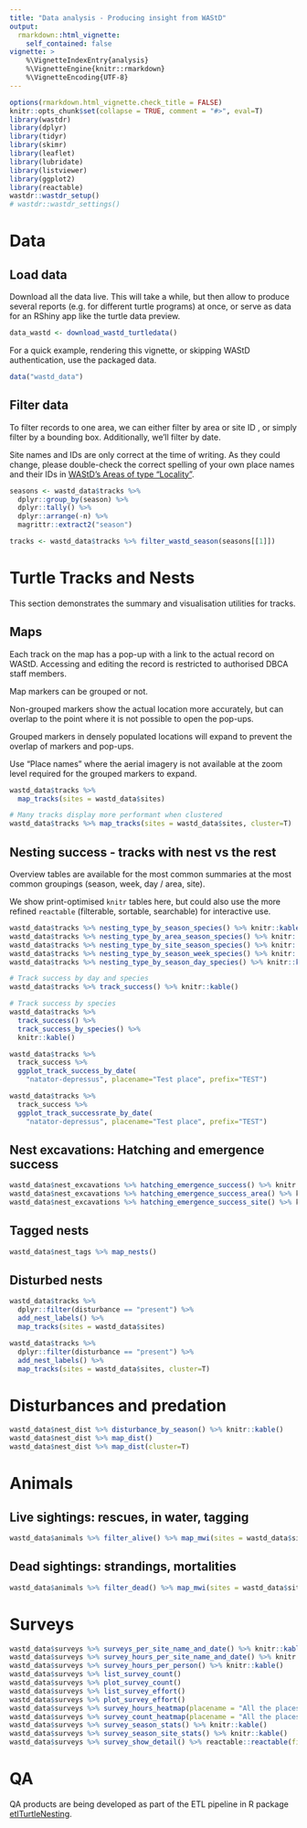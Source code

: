```yaml
---
title: "Data analysis - Producing insight from WAStD"
output: 
  rmarkdown::html_vignette:
    self_contained: false
vignette: >
    %\VignetteIndexEntry{analysis}
    %\VignetteEngine{knitr::rmarkdown}
    %\VignetteEncoding{UTF-8}
---
```


```r
options(rmarkdown.html_vignette.check_title = FALSE)
knitr::opts_chunk$set(collapse = TRUE, comment = "#>", eval=T)
library(wastdr)
library(dplyr)
library(tidyr)
library(skimr)
library(leaflet)
library(lubridate)
library(listviewer)
library(ggplot2)
library(reactable)
wastdr::wastdr_setup()
# wastdr::wastdr_settings()
```
# Data

## Load data
Download all the data live. This will take a while, but then allow to produce
several reports (e.g. for different turtle programs) at once, or serve as data
for an RShiny app like the turtle data preview.

```r
data_wastd <- download_wastd_turtledata()
```

For a quick example, rendering this vignette, or skipping WAStD authentication,
use the packaged data.

```r
data("wastd_data")
```

## Filter data
To filter records to one area, we can either filter by area or site ID , 
or simply filter by a bounding box. Additionally, we'll filter by date.

Site names and IDs are only correct at the time of writing. 
As they could change, please double-check the correct spelling of your own 
place names and their IDs in [WAStD's Areas of type "Locality"](https://wastd.dbca.wa.gov.au/admin/observations/area/?area_type__exact=Locality).

```r
seasons <- wastd_data$tracks %>% 
  dplyr::group_by(season) %>% 
  dplyr::tally() %>% 
  dplyr::arrange(-n) %>% 
  magrittr::extract2("season")

tracks <- wastd_data$tracks %>% filter_wastd_season(seasons[[1]])
```

# Turtle Tracks and Nests
This section demonstrates the summary and visualisation utilities for tracks.

## Maps
Each track on the map has a pop-up with a link to the actual record on WAStD.
Accessing and editing the record is restricted to authorised DBCA staff members.

Map markers can be grouped or not. 

Non-grouped markers show the actual location more accurately, but can overlap to
the point where it is not possible to open the pop-ups. 

Grouped markers in densely populated locations will expand to prevent the overlap of
markers and pop-ups.

Use "Place names" where the aerial imagery is not available at the zoom level required
for the grouped markers to expand.

```r
wastd_data$tracks %>% 
  map_tracks(sites = wastd_data$sites)

# Many tracks display more performant when clustered
wastd_data$tracks %>% map_tracks(sites = wastd_data$sites, cluster=T)
```


## Nesting success - tracks with nest vs the rest
Overview tables are available for the most common summaries at the most common
groupings (season, week, day / area, site).

We show print-optimised `knitr` tables here, but could also use the more refined
`reactable` (filterable, sortable, searchable) for interactive use.

```r
wastd_data$tracks %>% nesting_type_by_season_species() %>% knitr::kable()
wastd_data$tracks %>% nesting_type_by_area_season_species() %>% knitr::kable()
wastd_data$tracks %>% nesting_type_by_site_season_species() %>% knitr::kable()
wastd_data$tracks %>% nesting_type_by_season_week_species() %>% knitr::kable()
wastd_data$tracks %>% nesting_type_by_season_day_species() %>% knitr::kable()

# Track success by day and species
wastd_data$tracks %>% track_success() %>% knitr::kable()

# Track success by species
wastd_data$tracks %>% 
  track_success() %>% 
  track_success_by_species() %>% 
  knitr::kable()

wastd_data$tracks %>% 
  track_success %>% 
  ggplot_track_success_by_date(
    "natator-depressus", placename="Test place", prefix="TEST")

wastd_data$tracks %>% 
  track_success %>% 
  ggplot_track_successrate_by_date(
    "natator-depressus", placename="Test place", prefix="TEST")
```

## Nest excavations: Hatching and emergence success

```r
wastd_data$nest_excavations %>% hatching_emergence_success() %>% knitr::kable()
wastd_data$nest_excavations %>% hatching_emergence_success_area() %>% knitr::kable()
wastd_data$nest_excavations %>% hatching_emergence_success_site() %>% knitr::kable()
```

## Tagged nests
```r
wastd_data$nest_tags %>% map_nests()
```


## Disturbed nests
```r
wastd_data$tracks %>% 
  dplyr::filter(disturbance == "present") %>% 
  add_nest_labels() %>% 
  map_tracks(sites = wastd_data$sites)

wastd_data$tracks %>% 
  dplyr::filter(disturbance == "present") %>% 
  add_nest_labels() %>% 
  map_tracks(sites = wastd_data$sites, cluster=T)
```


# Disturbances and predation
```r
wastd_data$nest_dist %>% disturbance_by_season() %>% knitr::kable()
wastd_data$nest_dist %>% map_dist()
wastd_data$nest_dist %>% map_dist(cluster=T)
```

# Animals

## Live sightings: rescues, in water, tagging

```r
wastd_data$animals %>% filter_alive() %>% map_mwi(sites = wastd_data$sites)
```

## Dead sightings: strandings, mortalities

```r
wastd_data$animals %>% filter_dead() %>% map_mwi(sites = wastd_data$sites)
```

# Surveys

```r
wastd_data$surveys %>% surveys_per_site_name_and_date() %>% knitr::kable()
wastd_data$surveys %>% survey_hours_per_site_name_and_date() %>% knitr::kable()
wastd_data$surveys %>% survey_hours_per_person() %>% knitr::kable()
wastd_data$surveys %>% list_survey_count()
wastd_data$surveys %>% plot_survey_count()
wastd_data$surveys %>% list_survey_effort()
wastd_data$surveys %>% plot_survey_effort()
wastd_data$surveys %>% survey_hours_heatmap(placename = "All the places", prefix = "TEST")
wastd_data$surveys %>% survey_count_heatmap(placename = "All the places", prefix = "TEST")
wastd_data$surveys %>% survey_season_stats() %>% knitr::kable()
wastd_data$surveys %>% survey_season_site_stats() %>% knitr::kable()
wastd_data$surveys %>% survey_show_detail() %>% reactable::reactable(filterable = TRUE, sortable = TRUE)
```

# QA

QA products are being developed as part of the ETL pipeline in R package
[etlTurtleNesting](https://github.com/dbca-wa/etlTurtleNesting).

